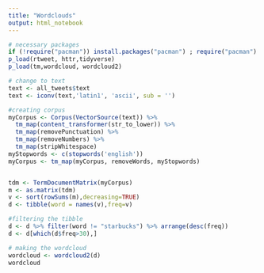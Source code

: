 ```yaml
---
title: "Wordclouds"
output: html_notebook
---
```


```r
# necessary packages
if (!require("pacman")) install.packages("pacman") ; require("pacman")
p_load(rtweet, httr,tidyverse)
p_load(tm,wordcloud, wordcloud2)
```

```r
# change to text
text <- all_tweets$text
text <- iconv(text,'latin1', 'ascii', sub = '')
```

```r
#creating corpus
myCorpus <- Corpus(VectorSource(text)) %>%
  tm_map(content_transformer(str_to_lower)) %>%
  tm_map(removePunctuation) %>%
  tm_map(removeNumbers) %>%
  tm_map(stripWhitespace)
myStopwords <- c(stopwords('english'))
myCorpus <- tm_map(myCorpus, removeWords, myStopwords)


tdm <- TermDocumentMatrix(myCorpus)
m <- as.matrix(tdm)
v <- sort(rowSums(m),decreasing=TRUE)
d <- tibble(word = names(v),freq=v)

#filtering the tibble
d <- d %>% filter(word != "starbucks") %>% arrange(desc(freq))
d <- d[which(d$freq>30),]

# making the wordcloud
wordcloud <- wordcloud2(d)
wordcloud
```
